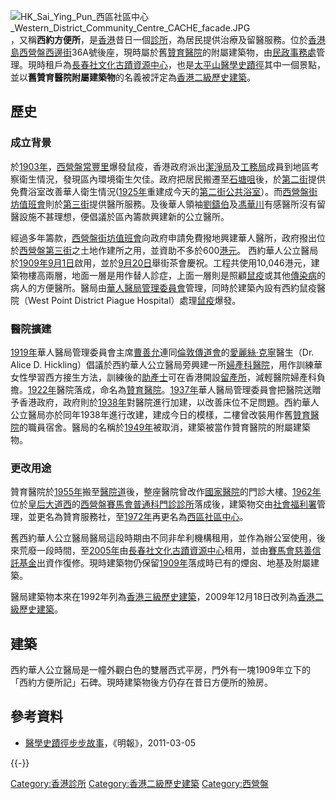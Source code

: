 {{coord|22|17|09|N|114|08|28|E|type:landmark|display=title}}
[[File:HK_Sai_Ying_Pun_西區社區中心_Western_District_Community_Centre_CACHE_facade.JPG|thumb]]
{{engname|西約華人公立醫局|West Point Chinese Public Dispensary}}，又稱'''西約方便所'''，是[[香港|香港]]昔日一個[[診所|診所]]，為居民提供治療及留醫服務。位於[[香港島|香港島]][[西營盤|西營盤]][[西邊街|西邊街]]36A號後座，現時屬於舊[[贊育醫院|贊育醫院]]的附屬建築物，由[[民政事務處|民政事務處]]管理。現時租戶為[[長春社文化古蹟資源中心|長春社文化古蹟資源中心]]，也是[[太平山醫學史蹟徑|太平山醫學史蹟徑]]其中一個景點，並以'''舊贊育醫院附屬建築物'''的名義被評定為[[香港二級歷史建築|香港二級歷史建築]]。

==歷史==
===成立背景===
於[[1903年|1903年]]，[[西營盤|西營盤]][[常豐里|常豐里]]爆發鼠疫，香港政府派出[[潔淨局|潔淨局]]及[[工務局|工務局]]成員到地區考察衛生情況，發現區內環境衛生欠佳。政府把居民搬遷至[[石塘咀|石塘咀]]後，於[[第二街|第二街]]提供免費浴室改善華人衛生情況([[1925年|1925年]]重建成今天的[[第二街公共浴室|第二街公共浴室]]）。而[[西營盤街坊值班會|西營盤街坊值班會]]則於[[第三街|第三街]]提供醫所服務。及後華人領袖[[劉鑄伯|劉鑄伯]]及[[馮華川|馮華川]]有感醫所沒有留醫設施不甚理想，便倡議於區內籌款興建新的公立醫所。

經過多年籌款，[[西營盤街坊值班會|西營盤街坊值班會]]向政府申請免費撥地興建華人醫所，政府撥出位於[[西營盤|西營盤]][[第三街|第三街]]之土地作建所之用，並資助不多於600[[港元|港元]]。
西約華人公立醫局於[[1909年|1909年]][[9月1日|9月1日]]啟用，並於[[9月20日|9月20日]]舉街茶會慶祝。工程共使用10,046港元，建築物樓高兩層，地面一層是用作替人診症，上面一層則是照顧[[鼠疫|鼠疫]]或其他[[傳染病|傳染病]]的病人的方便醫所。醫局由[[華人醫局管理委員會|華人醫局管理委員會]]管理，同時於建築內設有西約鼠疫醫院（West Point District Piague Hospital）處理[[鼠疫|鼠疫]]爆發。 

===醫院擴建===
[[1919年|1919年]]華人醫局管理委員會主席[[曹善允|曹善允]]連同[[倫敦傳道會|倫敦傳道會]]的[[愛麗絲‧克寧|愛麗絲‧克寧]]醫生（Dr. Alice D. Hickling）倡議於西約華人公立醫局旁興建一所[[婦產科|婦產科]][[醫院|醫院]]，用作訓練華女性學習西方接生方法，訓練後的[[助產士|助產士]]可在香港開設[[留產所|留產所]]，減輕醫院婦產科負擔。[[1922年|1922年]]醫院落成，命名為[[贊育醫院|贊育醫院]]。[[1937年|1937年]]華人醫局管理委員會把醫院送贈予香港政府，政府則於[[1938年|1938年]]對醫院進行加建，以改善床位不足問題。西約華人公立醫局亦於同年1938年進行改建，建成今日的模樣，二樓曾改裝用作舊[[贊育醫院|贊育醫院]]的職員宿舍。醫局的名稱於[[1949年|1949年]]被取消，建築被當作贊育醫院的附屬建築物。

===更改用途===
贊育醫院於[[1955年|1955年]]搬至[[醫院道|醫院道]]後，整座醫院曾改作[[國家醫院|國家醫院]]的門診大樓。[[1962年|1962年]]位於[[皇后大道西|皇后大道西]]的[[西營盤賽馬會普通科門診診所|西營盤賽馬會普通科門診診所]]落成後，建築物交由[[社會福利署|社會福利署]]管理，並更名為贊育服務社，至[[1972年|1972年]]再更名為[[西區社區中心|西區社區中心]]。

舊西約華人公立醫局醫局這段時期由不同非牟利機構租用，並作為辦公室使用，後來荒廢一段時間，至[[2005年|2005年]]由[[長春社文化古蹟資源中心|長春社文化古蹟資源中心]]租用，並由[[賽馬會慈善信託基金|賽馬會慈善信託基金]]出資作復修。現時建築物仍保留[[1909年|1909年]]落成時已有的煙囪、地基及附屬建築。

醫局建築物本來在1992年列為[[香港三級歷史建築|香港三級歷史建築]]，2009年12月18日改列為[[香港二級歷史建築|香港二級歷史建築]]。

==建築==
西約華人公立醫局是一幢外觀白色的雙層西式平房，門外有一塊1909年立下的「西約方便所記」石碑。現時建築物後方仍存在昔日方便所的殮房。

==參考資料==
*[https://web.archive.org/web/20110822075835/http://travel.sina.com.hk/news/422/2/1/108984/2.html 醫學史蹟徑步步故事]，《明報》，2011-03-05

{{-}}
{{香港二級歷史建築}}

[[Category:香港診所|Category:香港診所]]
[[Category:香港二級歷史建築|Category:香港二級歷史建築]]
[[Category:西營盤|Category:西營盤]]
